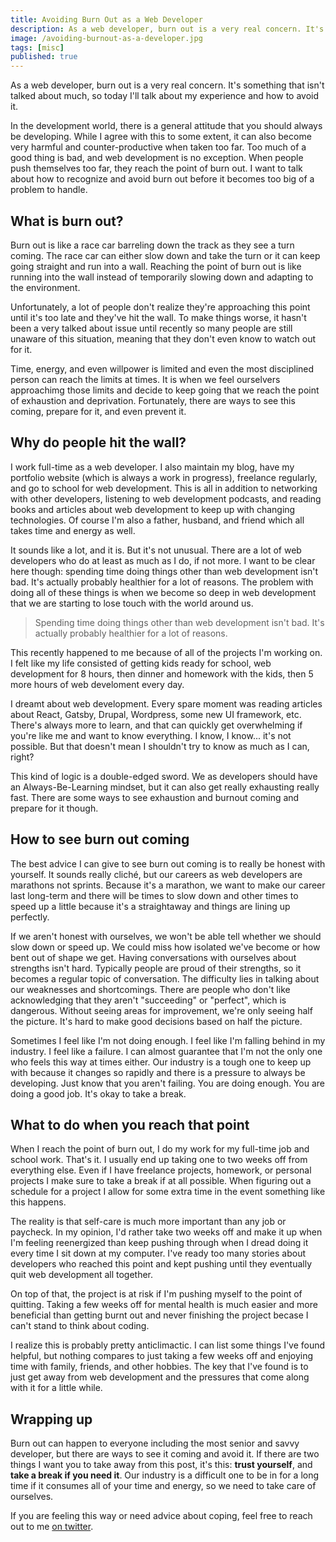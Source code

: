 ```yaml
---
title: Avoiding Burn Out as a Web Developer
description: As a web developer, burn out is a very real concern. It's something that isn't talked about much, so today I'll talk about my experience and how to avoid it.
image: /avoiding-burnout-as-a-developer.jpg
tags: [misc]
published: true
---
```


As a web developer, burn out is a very real concern. It's something that isn't talked about much, so today I'll talk about my experience and how to avoid it.

In the development world, there is a general attitude that you should always be developing. While I agree with this to some extent, it can also become very harmful and counter-productive when taken too far. Too much of a good thing is bad, and web development is no exception. When people push themselves too far, they reach the point of burn out. I want to talk about how to recognize and avoid burn out before it becomes too big of a problem to handle.

## What is burn out?

Burn out is like a race car barreling down the track as they see a turn coming. The race car can either slow down and take the turn or it can keep going straight and run into a wall. Reaching the point of burn out is like running into the wall instead of temporarily slowing down and adapting to the environment.

Unfortunately, a lot of people don't realize they're approaching this point until it's too late and they've hit the wall. To make things worse, it hasn't been a very talked about issue until recently so many people are still unaware of this situation, meaning that they don't even know to watch out for it.

<Gif src='https://media.giphy.com/media/4TMqcN59kg3Yc/giphy.mp4' />

Time, energy, and even willpower is limited and even the most disciplined person can reach the limits at times. It is when we feel ourselvers approachimg those limits and decide to keep going that we reach the point of exhaustion and deprivation. Fortunately, there are ways to see this coming, prepare for it, and even prevent it.

## Why do people hit the wall?

I work full-time as a web developer. I also maintain my blog, have my portfolio website (which is always a work in progress), freelance regularly, and go to school for web development. This is all in addition to networking with other developers, listening to web development podcasts, and reading books and articles about web development to keep up with changing technologies. Of course I'm also a father, husband, and friend which all takes time and energy as well.

It sounds like a lot, and it is. But it's not unusual. There are a lot of web developers who do at least as much as I do, if not more. I want to be clear here though: spending time doing things other than web development isn't bad. It's actually probably healthier for a lot of reasons. The problem with doing all of these things is when we become so deep in web development that we are starting to lose touch with the world around us.

> Spending time doing things other than web development isn't bad. It's actually probably healthier for a lot of reasons.

This recently happened to me because of all of the projects I'm working on. I felt like my life consisted of getting kids ready for school, web development for 8 hours, then dinner and homework with the kids, then 5 more hours of web develoment every day.

I dreamt about web development. Every spare moment was reading articles about React, Gatsby, Drupal, Wordpress, some new UI framework, etc. There's always more to learn, and that can quickly get overwhelming if you're like me and want to know everything. I know, I know... it's not possible. But that doesn't mean I shouldn't try to know as much as I can, right?

This kind of logic is a double-edged sword. We as developers should have an Always-Be-Learning mindset, but it can also get really exhausting really fast. There are some ways to see exhaustion and burnout coming and prepare for it though.

<EmailSignup title='Like this post? Join my mailing list!' />

## How to see burn out coming

The best advice I can give to see burn out coming is to really be honest with yourself. It sounds really cliché, but our careers as web developers are marathons not sprints. Because it's a marathon, we want to make our career last long-term and there will be times to slow down and other times to speed up a little because it's a straightaway and things are lining up perfectly.

If we aren't honest with ourselves, we won't be able tell whether we should slow down or speed up. We could miss how isolated we've become or how bent out of shape we get. Having conversations with ourselves about strengths isn't hard. Typically people are proud of their strengths, so it becomes a regular topic of conversation. The difficulty lies in talking about our weaknesses and shortcomings. There are people who don't like acknowledging that they aren't "succeeding" or "perfect", which is dangerous. Without seeing areas for improvement, we're only seeing half the picture. It's hard to make good decisions based on half the picture.

Sometimes I feel like I'm not doing enough. I feel like I'm falling behind in my industry. I feel like a failure. I can almost guarantee that I'm not the only one who feels this way at times either. Our industry is a tough one to keep up with because it changes so rapidly and there is a pressure to always be developing. Just know that you aren't failing. You are doing enough. You are doing a good job. It's okay to take a break.

<Gif src='https://media.giphy.com/media/xT0GqFIpuorgUtGLOE/giphy.mp4' />

## What to do when you reach that point

When I reach the point of burn out, I do my work for my full-time job and school work. That's it. I usually end up taking one to two weeks off from everything else. Even if I have freelance projects, homework, or personal projects I make sure to take a break if at all possible. When figuring out a schedule for a project I allow for some extra time in the event something like this happens.

The reality is that self-care is much more important than any job or paycheck. In my opinion, I'd rather take two weeks off and make it up when I'm feeling reenergized than keep pushing through when I dread doing it every time I sit down at my computer. I've ready too many stories about developers who reached this point and kept pushing until they eventually quit web development all together.

On top of that, the project is at risk if I'm pushing myself to the point of quitting. Taking a few weeks off for mental health is much easier and more beneficial than getting burnt out and never finishing the project becase I can't stand to think about coding.

I realize this is probably pretty anticlimactic. I can list some things I've found helpful, but nothing compares to just taking a few weeks off and enjoying time with family, friends, and other hobbies. The key that I've found is to just get away from web development and the pressures that come along with it for a little while.

## Wrapping up

Burn out can happen to everyone including the most senior and savvy developer, but there are ways to see it coming and avoid it. If there are two things I want you to take away from this post, it's this: **trust yourself**, and **take a break if you need it**. Our industry is a difficult one to be in for a long time if it consumes all of your time and energy, so we need to take care of ourselves.

If you are feeling this way or need advice about coping, feel free to reach out to me [on twitter](https://www.twitter.com/iam_timsmith).
